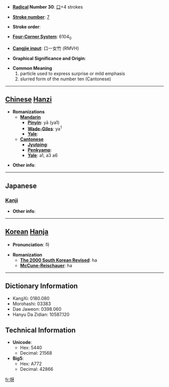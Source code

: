 * '''[[Wiktionary:Chinese radical index| Radical]] Number 30''': [[Wiktionary:Chinese radical index 口|口]]+4 strokes

* '''[[Wiktionary:Chinese total strokes index|Stroke number]]''': [[Wiktionary:Chinese total strokes index 7|7]]

* '''Stroke order''': 

* '''[[Wiktionary:Chinese four corner index|Four-Corner System]]''': 6104<sub>0</sub>

* '''[[Wiktionary:Chinese Cangjie index|Cangjie input]]''': 口一女竹 (RMVH)

* '''Graphical Significance and Origin''': 

* '''Common Meaning'''
*#particle used to express surprise or mild emphasis
*# slurred form of the number ten (Cantonese)


----

== [[Chinese]] [[Hanzi]] ==

* '''Romanizations'''
** '''[[Mandarin]]'''
*** '''[[Pinyin]]''': yā (ya1)
*** '''[[Wade-Giles]]''': ya<sup>1</sup>
*** '''[[Yale]]''': 
** '''[[Cantonese]]'''
*** '''[[Jyutping]]''':
*** '''[[Penkyamp]]''': 
*** '''[[Yale]]''': a1, a3 a6

* '''Other info''': 

----

==Japanese==
===[[Kanji]]===
{{kanji|on readings=[[が]] (ga), [[か]] (ka)
|kun readings=[[あ]] (a), [[あつ]] (atsu)
}}

* '''Other info''':  

----

== [[Korean]] [[Hanja]] ==

* '''Pronunciation''': 하

* '''Romanization'''
** '''[[The 2000 South Korean Revised Romanization|The 2000 South Korean Revised]]''': ha
** '''[[McCune-Reischauer]]''': ha

----

== Dictionary Information ==

* KangXi: 0180.080
* Morohashi: 03383
* Dae Jaweon: 0398.060
* Hanyu Da Zidian: 10587.120

== Technical Information ==

* '''Unicode''':
** Hex: 5440
** Decimal: 21568
* '''Big5''':
** Hex: A772
** Decimal: 42866

[[fr:呀]]